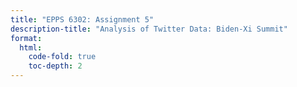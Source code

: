 ```yaml
---
title: "EPPS 6302: Assignment 5"
description-title: "Analysis of Twitter Data: Biden-Xi Summit"
format: 
  html:
    code-fold: true
    toc-depth: 2
---
```

